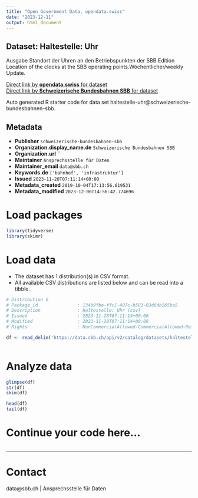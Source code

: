 ```yaml
---
title: "Open Government Data, opendata.swiss"
date: "2023-12-11"
output: html_document
---
```


## Dataset: Haltestelle: Uhr

Ausgabe Standort der Uhren an den Betriebspunkten der SBB.Edition Location of the clocks at the SBB operating points.Wöchentlicher/weekly Update.

[Direct link by **opendata.swiss** for dataset](https://opendata.swiss/de/dataset/haltestelle-uhr)<br>
[Direct link by **Schweizerische Bundesbahnen SBB** for dataset](https://data.sbb.ch/explore/dataset/haltestelle-uhr/)

Auto generated R starter code for data set haltestelle-uhr@schweizerische-bundesbahnen-sbb.

## Metadata

- **Publisher** `schweizerische-bundesbahnen-sbb`
- **Organization.display_name.de** `Schweizerische Bundesbahnen SBB`
- **Organization.url** ``
- **Maintainer** `Ansprechsstelle für Daten`
- **Maintainer_email** `data@sbb.ch`
- **Keywords.de** `['bahnhof', 'infrastruktur']`
- **Issued** `2023-11-28T07:11:14+00:00`
- **Metadata_created** `2019-10-04T17:13:56.619531`
- **Metadata_modified** `2023-12-06T14:56:42.774696`


# Load packages

```r

library(tidyverse)
library(skimr)

```

# Load data

-   The dataset has 1 distribution(s) in CSV format.
-   All available CSV distributions are listed below and can be read into a tibble.

```r

# Distribution 0
# Package_id               : 134b9fbe-ffc1-407c-b583-83d6db165ba5
# Description              : Haltestelle: Uhr (csv)
# Issued                   : 2023-11-28T07:11:14+00:00
# Modified                 : 2023-11-28T07:11:14+00:00
# Rights                   : NonCommercialAllowed-CommercialAllowed-ReferenceRequired

df <- read_delim('https://data.sbb.ch/api/v2/catalog/datasets/haltestelle-uhr/exports/csv')



```

# Analyze data

```r

glimpse(df)
str(df)
skim(df)

head(df)
tail(df)

```

# Continue your code here...

```r

```

------------------------------------------------------------------------

# Contact

data@sbb.ch | Ansprechsstelle für Daten
